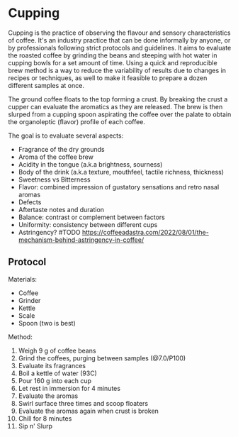 # Cupping

Cupping is the practice of observing the flavour and sensory characteristics of
coffee. It's an industry practice that can be done informally by anyone, or by
professionals following strict protocols and guidelines. It aims to evaluate the
roasted coffee by grinding the beans and steeping with hot water in cupping
bowls for a set amount of time. Using a quick and reproducible brew method is a
way to reduce the variability of results due to changes in recipes or
techniques, as well to make it feasible to prepare a dozen different samples at
once.

The ground coffee floats to the top forming a crust. By breaking the crust a
cupper can evaluate the aromatics as they are released. The brew is then slurped
from a cupping spoon aspirating the coffee over the palate to obtain the
organoleptic (flavor) profile of each coffee.

The goal is to evaluate several aspects:

- Fragrance of the dry grounds
- Aroma of the coffee brew
- Acidity in the tongue (a.k.a brightness, sourness)
- Body of the drink (a.k.a texture, mouthfeel, tactile richness, thickness)
- Sweetness vs Bitterness
- Flavor: combined impression of gustatory sensations and retro nasal aromas
- Defects
- Aftertaste notes and duration
- Balance: contrast or complement between factors
- Uniformity: consistency between different cups
- Astringency? #TODO https://coffeeadastra.com/2022/08/01/the-mechanism-behind-astringency-in-coffee/

## Protocol

Materials:

- Coffee
- Grinder
- Kettle
- Scale
- Spoon (two is best)

Method:

1. Weigh 9 g of coffee beans
2. Grind the coffees, purging between samples (@7.0/P100)
3. Evaluate its fragrances
4. Boil a kettle of water (93C)
5. Pour 160 g into each cup
6. Let rest in immersion for 4 minutes
7. Evaluate the aromas
8. Swirl surface three times and scoop floaters
9. Evaluate the aromas again when crust is broken
10. Chill for 8 minutes
11. Sip n' Slurp
